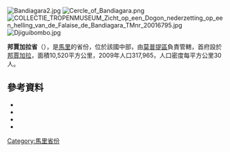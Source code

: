 [[Image:Bandiagara2.jpg|right]]
[[Image:Cercle_of_Bandiagara.png|right]]
[[Image:COLLECTIE_TROPENMUSEUM_Zicht_op_een_Dogon_nederzetting_op_een_helling_van_de_Falaise_de_Bandiagara_TMnr_20016795.jpg|thumb]]
[[Image:Djiguibombo.jpg|thumb]]

'''邦賈加拉省'''（{{lang-fr|Cercle de Bandiagara}}），是[[馬里|馬里]]的省份，位於該國中部，由[[莫普提區|莫普提區]]負責管轄，首府設於[[邦賈加拉|邦賈加拉]]，面積10,520平方公里，2009年人口317,965，人口密度每平方公里30人。

==參考資料==
*{{citation | title=Synthèsis des Plans de Securité Alimentaire des Communes du Cercle Bandiagara 2006-2010 | publisher=Commissariat à la Sécurité Alimentaire, République du Mali, USAID-Mali | year=2006 | url=http://www.aec.msu.edu/fs2/mali_fd_strtgy/plans/mopti/bandiagara/psa_synthese_bandiagara.pdf | language=fr | deadurl=yes | archiveurl=https://web.archive.org/web/20110726135526/http://www.aec.msu.edu/fs2/mali_fd_strtgy/plans/mopti/bandiagara/psa_synthese_bandiagara.pdf | archivedate=2011-07-26 }}
*{{citation | url=http://instat.gov.ml/documentation/mopti.pdf | publisher=République de Mali: Institut National de la Statistique | title=Resultats Provisoires RGPH 2009 (Région de Mopti) | language=fr | accessdate=2015-07-11 | archive-date=2012-09-19 | archive-url=https://www.webcitation.org/6AnaIKCNv?url=http://instat.gov.ml/documentation/mopti.pdf | dead-url=no }}
*{{citation | year=1999 | title=Loi N°99-035/ du 10 Aout 1999 Portant Création des Collectivités Territoriales de Cercles et de Régions | url=http://www.matcl.gov.ml/PDF/LoiCreationCercleReg.pdf | publisher=Ministère de l'Administration Territoriales et des Collectivités Locales, République du Mali | language=fr | deadurl=yes | archiveurl=https://web.archive.org/web/20120309073942/http://www.matcl.gov.ml/PDF/LoiCreationCercleReg.pdf | archivedate=2012-03-09 }}
*{{citation | title=Communes de la Région de Mopti | publisher=Ministère de l’administration territoriale et des collectivités locales, République du Mali | url=http://www.matcl.gov.ml/pdf/ComRegMopti.pdf | language=fr | deadurl=yes | archiveurl=https://www.webcitation.org/6AnaOib2H?url=http://www.matcl.gov.ml/pdf/ComRegMopti.pdf | archivedate=2012-09-19 }}

{{coord|14|25|N|3|40|W|dim:160000_region:ML-5_type:adm2nd_source:dewiki|display=title}}

{{莫普提區}}

[[Category:馬里省份|Category:馬里省份]]


{{Mali-geo-stub}}